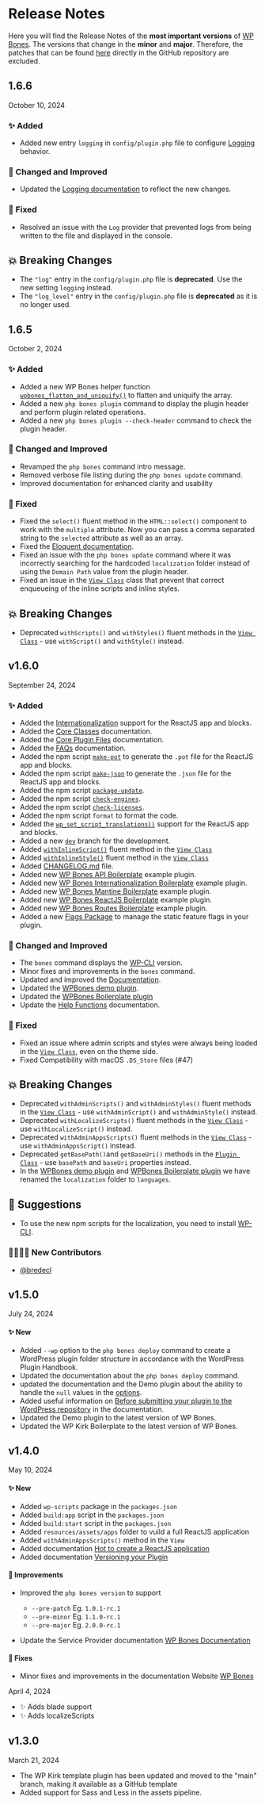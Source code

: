 
# Release Notes

Here you will find the Release Notes of the **most important versions** of [WP Bones](https://github.com/wpbones/WPBones/releases). The versions that change in the **minor** and **major**. Therefore, the patches that can be found [here](https://github.com/wpbones/WPBones/releases) directly in the GitHub repository are excluded.

## 1.6.6 

<Flex mt={-34} justify="right"><Badge>October 10, 2024</Badge></Flex>

### ✨ Added

- Added new entry `logging` in `config/plugin.php` file to configure [Logging](https://wpbones.com/docs/CoreConcepts/logging) behavior.

### 💎 Changed and Improved

- Updated the [Logging documentation](https://wpbones.com/docs/CoreConcepts/logging) to reflect the new changes.

### 🐛 Fixed

- Resolved an issue with the `Log` provider that prevented logs from being written to the file and displayed in the console.

## 💥 Breaking Changes

- The `"log"` entry in the `config/plugin.php` file is **deprecated**. Use the new setting `logging` instead.
- The `"log_level"` entry in the `config/plugin.php` file is **deprecated** as it is no longer used.

## 1.6.5

<Flex mt={-34} justify="right"><Badge>October 2, 2024</Badge></Flex>

### ✨ Added

- Added a new WP Bones helper function [`wpbones_flatten_and_uniquify()`](https://wpbones.com/docs/helpers#wpbones_checked) to flatten and uniquify the array.
- Added a new `php bones plugin` command to display the plugin header and perform plugin related operations.
- Added a new `php bones plugin --check-header` command to check the plugin header.

### 💎 Changed and Improved

- Revamped the `php bones` command intro message.
- Removed verbose file listing during the `php bones update` command.
- Improved documentation for enhanced clarity and usability

### 🐛 Fixed

- Fixed the `select()` fluent method in the `HTML::select()` component to work with the `multiple` attribute. Now you can pass a comma separated string to the `selected` attribute as well as an array.
- Fixed the [Eloquent documentation](https://wpbones.com/docs/DatabaseORM/eloquent-orm#install-eloquent-orm-out-of-the-box).
- Fixed an issue with the `php bones update` command where it was incorrectly searching for the hardcoded `localization` folder instead of using the `Domain Path` value from the plugin header.
- Fixed an issue in the [`View Class`](https://wpbones.com/docs/CoreClasses/view) class that prevent that correct enqueueing of the inline scripts and inline styles.

## 💥 Breaking Changes

- Deprecated `withScripts()` and `withStyles()` fluent methods in the [`View Class`](https://wpbones.com/docs/CoreClasses/view) - use `withScript()` and `withStyle()` instead.

## v1.6.0

<Flex mt={-34} justify="right"><Badge>September 24, 2024</Badge></Flex>

### ✨ Added

- Added the [Internationalization](https://wpbones.com/docs/Internationalization/overview) support for the ReactJS app and blocks.
- Added the [Core Classes](https://wpbones.com/docs/CoreClasses/overview) documentation.
- Added the [Core Plugin Files](https://wpbones.com/docs/CorePluginFiles/overview) documentation.
- Added the [FAQs](https://wpbones.com/docs/faqs) documentation.
- Added the npm script [`make-pot`](https://developer.wordpress.org/cli/commands/i18n/make-pot/) to generate the `.pot` file for the ReactJS app and blocks.
- Added the npm script [`make-json`](https://developer.wordpress.org/cli/commands/i18n/make-json/) to generate the `.json` file for the ReactJS app and blocks.
- Added the npm script [`package-update`](https://developer.wordpress.org/block-editor/reference-guides/packages/packages-scripts/#packages-update).
- Added the npm script [`check-engines`](https://developer.wordpress.org/block-editor/reference-guides/packages/packages-scripts/#check-engines).
- Added the npm script [`check-licenses`](https://developer.wordpress.org/block-editor/reference-guides/packages/packages-scripts/#check-licenses).
- Added the npm script `format` to format the code.
- Added the [`wp_set_script_translations()`](https://developer.wordpress.org/reference/functions/wp_set_script_translations/) support for the ReactJS app and blocks.
- Added a new [`dev`](https://github.com/wpbones/WPBones/tree/dev) branch for the development.
- Added [`withInlineScript()`](https://wpbones.com/docs/CoreClasses/view#withinlinescript) fluent method in the [`View Class`](https://wpbones.com/docs/CoreClasses/view)
- Added [`withInlineStyle()`](https://wpbones.com/docs/CoreClasses/view#withinlinestyle) fluent method in the [`View Class`](https://wpbones.com/docs/CoreClasses/view)
- Added [CHANGELOG.md](https://github.com/wpbones/WPBones/blob/master/CHANGELOG.md) file.
- Added new [WP Bones API Boilerplate](https://github.com/wpbones/WPKirk-API-Boilerplate) example plugin.
- Added new [WP Bones Internationalization Boilerplate](https://github.com/wpbones/WPKirk-Internationalization-Boilerplate) example plugin.
- Added new [WP Bones Mantine Boilerplate](https://github.com/wpbones/WPKirk-Mantine-Boilerplate) example plugin.
- Added new [WP Bones ReactJS Boilerplate](https://github.com/wpbones/WPKirk-ReactJS-Boilerplate) example plugin.
- Added new [WP Bones Routes Boilerplate](https://github.com/wpbones/WPKirk-Routes-Boilerplate) example plugin.
- Added a new [Flags Package](https://wpbones.com/docs/Packages/flags) to manage the static feature flags in your plugin.

### 💎 Changed and Improved

- The `bones` command displays the [WP-CLI](https://make.wordpress.org/cli/handbook/guides/installing/) version.
- Minor fixes and improvements in the `bones` command.
- Updated and improved the [Documentation](https://wpbones.com/docs).
- Updated the [WPBones demo plugin](https://github.com/wpbones/WPKirk).
- Updated the [WPBones Boilerplate plugin](https://github.com/wpbones/WPKirk-Boilerplate)
- Update the [Help Functions](https://wpbones.com/docs/helpers) documentation.

### 🐛 Fixed

- Fixed an issue where admin scripts and styles were always being loaded in the [`View Class`](https://wpbones.com/docs/CoreClasses/view), even on the theme side.
- Fixed Compatibility with macOS `.DS_Store` files (#47)

## 💥 Breaking Changes

- Deprecated `withAdminScripts()` and `withAdminStyles()` fluent methods in the [`View Class`](https://wpbones.com/docs/CoreClasses/view) - use `withAdminScript()` and `withAdminStyle()` instead.
- Deprecated `withLocalizeScripts()` fluent methods in the [`View Class`](https://wpbones.com/docs/CoreClasses/view) - use `withLocalizeScript()` instead.
- Deprecated `withAdminAppsScripts()` fluent methods in the [`View Class`](https://wpbones.com/docs/CoreClasses/view) - use `withAdminAppsScript()` instead.
- Deprecated `getBasePath()`and `getBaseUri()` methods in the [`Plugin Class`](https://wpbones.com/docs/CoreClasses/plugin) - use `basePath` and `baseUri` properties instead.
- In the [WPBones demo plugin](https://github.com/wpbones/WPKirk) and [WPBones Boilerplate plugin](https://github.com/wpbones/WPKirk-Boilerplate) we have renamed the `localization` folder to `languages`.

## 🤝 Suggestions

- To use the new npm scripts for the localization, you need to install [WP-CLI](https://make.wordpress.org/cli/handbook/guides/installing/).

### 🧑‍💻👩‍💻 New Contributors

- [@bredecl](https://github.com/bredecl)

## v1.5.0

<Flex mt={-34} justify="right"><Badge>July 24, 2024</Badge></Flex>

#### ✨ New
- Added `--wp` option to the `php bones deploy` command to create a WordPress plugin folder structure in accordance with the WordPress Plugin Handbook.
- Updated the documentation about the `php bones deploy` command.
- updated the documentation and the Demo plugin about the ability to handle the `null` values in the [options](https://wpbones.com/docs/CoreConcepts/options).
- Added useful information on [Before submitting your plugin to the WordPress repository](https://wpbones.com/docs/GettingStarted/before-submit-to-wordpress-repository) in the documentation.
- Updated the Demo plugin to the latest version of WP Bones.
- Updated the WP Kirk Boilerplate to the latest version of WP Bones.



## v1.4.0

<Flex mt={-34} justify="right"><Badge>May 10, 2024</Badge></Flex>

#### ✨ New
- Added `wp-scripts` package in the `packages.json`
- Added `build:app` script in the `packages.json`
- Added `build:start` script in the `packages.json`
- Added `resources/assets/apps` folder to vuild a full ReactJS application
- Added `withAdminAppsScripts()` method in the `View`
- Added documentation [Hot to create a ReactJS application](https://wpbones.com/docs/Views/react-app)
- Added documentation [Versioning your Plugin](https://wpbones.com/docs/BonesConsole/bones-console#versioning-your-plugin)

#### 💎 Improvements

- Improved the `php bones version` to support 
  -  `--pre-patch` Eg. `1.0.1-rc.1`
  -  `--pre-minor` Eg. `1.1.0-rc.1`
  -  `--pre-major` Eg. `2.0.0-rc.1`

- Update the Service Provider documentation [WP Bones Documentation](https://wpbones.com/docs/ServicesProvider/services)

#### 🐛 Fixes
- Minor fixes and improvements in the documentation Website [WP Bones](https://wpbones.com)


<Flex mt={-34} justify="right"><Badge>April 4, 2024</Badge></Flex>

- ✨ Adds blade support
- ✨ Adds localizeScripts

## v1.3.0

<Flex mt={-34} justify="right"><Badge>March 21, 2024</Badge></Flex>

- The WP Kirk template plugin has been updated and moved to the "main" branch, making it available as a GitHub template
- Added support for Sass and Less in the assets pipeline.

